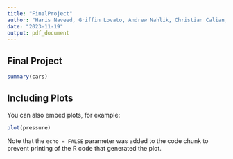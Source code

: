 ```yaml
---
title: "FinalProject"
author: "Haris Naveed, Griffin Lovato, Andrew Nahlik, Christian Calian, Jack Weitzner"
date: "2023-11-19"
output: pdf_document
---
```



## Final Project 

```r
summary(cars)
```

## Including Plots

You can also embed plots, for example:

```r
plot(pressure)
```

Note that the `echo = FALSE` parameter was added to the code chunk to prevent printing of the R code that generated the plot.
